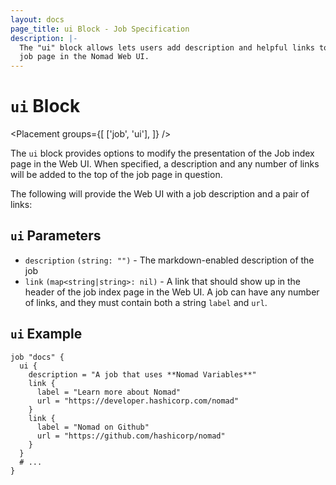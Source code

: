 ```yaml
---
layout: docs
page_title: ui Block - Job Specification
description: |-
  The "ui" block allows lets users add description and helpful links to their
  job page in the Nomad Web UI.
---
```


# `ui` Block

<Placement
  groups={[
    ['job', 'ui'],
  ]}
/>

The `ui` block provides options to modify the presentation of the Job index page
in the Web UI. When specified, a description and any number of links will be
added to the top of the job page in question.

The following will provide the Web UI with a job description and a pair of links:

## `ui` Parameters

- `description` `(string: "")` - The markdown-enabled description of the job
- `link` `(map<string|string>: nil)` - A link that should show up in the header
  of the job index page in the Web UI. A job can have any number of links, and
  they must contain both a string `label` and `url`.

## `ui` Example

```hcl
job "docs" {
  ui {
    description = "A job that uses **Nomad Variables**"
    link {
      label = "Learn more about Nomad"
      url = "https://developer.hashicorp.com/nomad"
    }
    link {
      label = "Nomad on Github"
      url = "https://github.com/hashicorp/nomad"
    }
  }
  # ...
}
```
